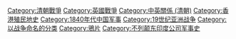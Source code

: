{{Commonscat|First Opium War}}
{{Catmore}}

[[Category:清朝戰爭|Category:清朝戰爭]]
[[Category:英國戰爭|Category:英國戰爭]]
[[Category:中英關係_(清朝)|Category:中英關係 (清朝)]]
[[Category:香港殖民地史|Category:香港殖民地史]]
[[Category:1840年代中国军事|Category:1840年代中国军事]]
[[Category:19世纪亚洲战争|Category:19世纪亚洲战争]]
[[Category:以战争命名的分类|Category:以战争命名的分类]]
[[Category:鴉片|Category:鴉片]]
[[Category:不列颠东印度公司军事史|Category:不列颠东印度公司军事史]]